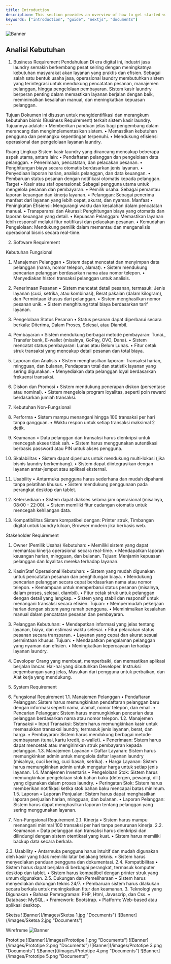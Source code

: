 ```yaml
---
title: Introduction
description: This section provides an overview of how to get started with the Documents, Next.js Document Starter Kit.
keywords: ["introduction", "guide", "nextjs", "documents"]
---
```


![Banner](/images/banner.png "Documents")

## Analisi Kebutuhan
1. Business Requirement
Pendahuluan
Di era digital ini, industri jasa laundry semakin berkembang pesat seiring dengan meningkatnya kebutuhan masyarakat akan layanan yang praktis dan efisien. Sebagai salah satu bentuk usaha jasa, operasional laundry membutuhkan sistem yang terintegrasi untuk mendukung pencatatan pesanan, manajemen pelanggan, hingga pengelolaan pembayaran. Sistem kasir laundry berperan penting dalam memastikan layanan berjalan dengan baik, meminimalkan kesalahan manual, dan meningkatkan kepuasan pelanggan.

Tujuan
Dokumen ini disusun untuk mengidentifikasi dan merangkum kebutuhan bisnis (Business Requirement) terkait sistem kasir laundry. Tujuannya adalah:
•	Memberikan panduan jelas bagi pengembang dalam merancang dan mengimplementasikan sistem.
•	Memastikan kebutuhan pengguna dan pemangku kepentingan terpenuhi.
•	Mendukung efisiensi operasional dan pengelolaan layanan laundry.

Ruang Lingkup
Sistem kasir laundry yang dirancang mencakup beberapa aspek utama, antara lain:
•	Pendaftaran pelanggan dan pengelolaan data pelanggan.
•	Penerimaan, pencatatan, dan pelacakan pesanan.
•	Penghitungan biaya secara otomatis berdasarkan jenis layanan.
•	Penyediaan laporan harian, analisis pelanggan, dan data keuangan.
•	Pembaruan status pesanan dengan notifikasi otomatis kepada pelanggan.
Target 
•	Kasir atau staf operasional: Sebagai pengguna utama untuk mengelola pesanan dan pembayaran.
•	Pemilik usaha: Sebagai pemantau laporan keuangan dan kinerja layanan.
•	Pelanggan: Sebagai penerima manfaat dari layanan yang lebih cepat, akurat, dan nyaman.
Manfaat
•	Peningkatan Efisiensi: Mengurangi waktu dan kesalahan dalam pencatatan manual.
•	Transparansi dan Akurasi: Penghitungan biaya yang otomatis dan laporan keuangan yang detail.
•	Kepuasan Pelanggan: Memastikan layanan lebih responsif melalui fitur notifikasi dan pelacakan pesanan.
•	Kemudahan Pengelolaan: Mendukung pemilik dalam memantau dan menganalisis operasional bisnis secara real-time.


2. Software Requirement

Kebutuhan Fungsional
1.	Manajemen Pelanggan
•	Sistem dapat mencatat dan menyimpan data pelanggan (nama, nomor telepon, alamat).
•	Sistem mendukung pencarian pelanggan berdasarkan nama atau nomor telepon.
•	Menyediakan histori transaksi pelanggan untuk analisis.
2.	Penerimaan Pesanan
•	Sistem mencatat detail pesanan, termasuk: Jenis layanan (cuci, setrika, atau kombinasi), Berat pakaian (dalam kilogram), dan Permintaan khusus dari pelanggan.
•	Sistem menghasilkan nomor pesanan unik.
•	Sistem menghitung total biaya berdasarkan tarif layanan.
3.	Pengelolaan Status Pesanan
•	Status pesanan dapat diperbarui secara berkala:  Diterima, Dalam Proses, Selesai, atau Diambil.
4.	Pembayaran
•	Sistem mendukung berbagai metode pembayaran: Tunai., Transfer bank, E-wallet (misalnya, GoPay, OVO, Dana).
•	Sistem mencatat status pembayaran: Lunas atau Belum Lunas.
•	Fitur cetak struk transaksi yang mencakup detail pesanan dan total biaya.
5.	Laporan dan Analisis
•	Sistem menghasilkan laporan: Transaksi harian, mingguan, dan bulanan, Pendapatan total dan statistik layanan yang sering digunakan.
•	Menyediakan data pelanggan loyal berdasarkan frekuensi transaksi.
6.	Diskon dan Promosi
•	Sistem mendukung penerapan diskon (persentase atau nominal).
•	Sistem mengelola program loyalitas, seperti poin reward berdasarkan jumlah transaksi.

3. Kebutuhan Non-Fungsional
1.	Performa
•	Sistem mampu menangani hingga 100 transaksi per hari tanpa gangguan.
•	Waktu respon untuk setiap transaksi maksimal 2 detik.
2.	Keamanan
•	Data pelanggan dan transaksi harus dienkripsi untuk mencegah akses tidak sah.
•	Sistem harus menggunakan autentikasi berbasis password atau PIN untuk akses pengguna.
3.	Skalabilitas
•	Sistem dapat diperluas untuk mendukung multi-lokasi (jika bisnis laundry berkembang).
•	Sistem dapat diintegrasikan dengan layanan antar-jemput atau aplikasi eksternal.
4.	Usability
•	Antarmuka pengguna harus sederhana dan mudah dipahami tanpa pelatihan khusus.
•	Sistem mendukung penggunaan pada perangkat desktop dan tablet.
5.	Ketersediaan
•	Sistem dapat diakses selama jam operasional (misalnya, 08:00 - 22:00).
•	Sistem memiliki fitur cadangan otomatis untuk mencegah kehilangan data.
6.	Kompatibilitas
Sistem kompatibel dengan: Printer struk, Timbangan digital untuk laundry kiloan, Browser modern jika berbasis web.


Stakeholder Requirement

1. Owner (Pemilik Usaha)
Kebutuhan:
•	Memiliki sistem yang dapat memantau kinerja operasional secara real-time.
•	Mendapatkan laporan keuangan harian, mingguan, dan bulanan. 
Tujuan:
Menjamin kepuasan pelanggan dan loyalitas mereka terhadap layanan.

2. Kasir/Staf Operasional
Kebutuhan:
•	Sistem yang mudah digunakan untuk pencatatan pesanan dan penghitungan biaya.
•	Mendukung pencarian pelanggan secara cepat berdasarkan nama atau nomor telepon.
•	Kemampuan untuk memperbarui status pesanan (misalnya, dalam proses, selesai, diambil).
•	Fitur cetak struk untuk pelanggan dengan detail yang lengkap.
•	Sistem yang stabil dan responsif untuk menangani transaksi secara efisien.
Tujuan:
•	Mempermudah pekerjaan harian dengan sistem yang ramah pengguna.
•	Meminimalkan kesalahan manual dalam pencatatan pesanan dan pembayaran.

3. Pelanggan
Kebutuhan:
•	Mendapatkan informasi yang jelas tentang layanan, biaya, dan estimasi waktu selesai.
•	Fitur pelacakan status pesanan secara transparan.
•	Layanan yang cepat dan akurat sesuai permintaan khusus.
Tujuan:
•	Mendapatkan pengalaman pelanggan yang nyaman dan efisien.
•	Meningkatkan kepercayaan terhadap layanan laundry.

4. Devoloper
Orang yang membuat, memperbaiki, dan memastikan aplikasi berjalan lancar. Hal-hal yang dibutuhkan Developer.
Instruksi pegembangan yang jelas, Masukan dari pengguna untuk perbaikan, dan Alat kerja yang mendukung.


4. System Requirement
1. Fungsional Requirement
1.1. Manajemen Pelanggan
•	Pendaftaran Pelanggan: Sistem harus memungkinkan pendaftaran pelanggan baru dengan informasi seperti nama, alamat, nomor telepon, dan email.
•	Pencarian Pelanggan: Sistem harus memungkinkan pencarian data pelanggan berdasarkan nama atau nomor telepon.
1.2. Manajemen Transaksi
•	Input Transaksi: Sistem harus memungkinkan kasir untuk memasukkan transaksi laundry, termasuk jenis layanan, berat, dan harga.
•	Pembayaran: Sistem harus mendukung berbagai metode pembayaran (tunai, kartu kredit, e-wallet).
•	Penerimaan: Sistem harus dapat mencetak atau mengirimkan struk pembayaran kepada pelanggan.
1.3. Manajemen Layanan
•	Daftar Layanan: Sistem harus memungkinkan admin untuk mengelola daftar layanan laundry (misalnya, cuci kering, cuci basah, setrika).
•	Harga Layanan: Sistem harus memungkinkan admin untuk mengatur harga untuk setiap jenis layanan.
1.4. Manajemen Inventaris
•	Pengelolaan Stok: Sistem harus memungkinkan pengelolaan stok bahan baku (detergen, pewangi, dll.) yang digunakan dalam proses laundry.
•	Peringatan Stok: Sistem harus memberikan notifikasi ketika stok bahan baku mencapai batas minimum.
1.5. Laporan
•	Laporan Penjualan: Sistem harus dapat menghasilkan laporan penjualan harian, mingguan, dan bulanan.
•	Laporan Pelanggan: Sistem harus dapat menghasilkan laporan tentang pelanggan yang sering menggunakan layanan.
2. Non-Fungsional Requirement
2.1. Kinerja
•	Sistem harus mampu menangani minimal 100 transaksi per hari tanpa penurunan kinerja.
2.2. Keamanan
•	Data pelanggan dan transaksi harus dienkripsi dan dilindungi dengan sistem otentikasi yang kuat.
•	Sistem harus memiliki backup data secara berkala.


2.3. Usability
•	Antarmuka pengguna harus intuitif dan mudah digunakan oleh kasir yang tidak memiliki latar belakang teknis.
•	Sistem harus menyediakan panduan pengguna dan dokumentasi.
2.4. Kompatibilitas
•	Sistem harus dapat berjalan di berbagai perangkat, termasuk komputer desktop dan tablet.
•	Sistem harus kompatibel dengan printer struk yang umum digunakan.
2.5. Dukungan dan Pemeliharaan
•	Sistem harus menyediakan dukungan teknis 24/7.
•	Pembaruan sistem harus dilakukan secara berkala untuk meningkatkan fitur dan keamanan.
3. Teknologi yang Digunakan
•	Bahasa Pemrograman: PHP, Html, Javascrip, dan Css.
•	Database: MySQL.
•	Framework: Bootstrap.
•	Platform: Web-based atau aplikasi desktop.


Sketsa
![Banner](/images/Sketsa 1.jpg "Documents")
![Banner](/images/Sketsa 2.jpg "Documents")

Wirefreme
![Banner](/images/Wirefrem.png "Documents")

Prototipe
![Banner](/images/Prototipe 1.png "Documents")
![Banner](/images/Prototipe 2.png "Documents")
![Banner](/images/Prototipe 3.png "Documents")
![Banner](/images/Prototipe 4.png "Documents")
![Banner](/images/Prototipe 5.png "Documents")